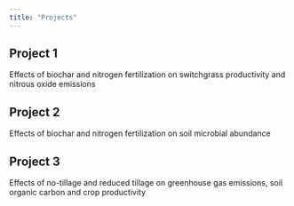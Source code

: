 ```yaml
---
title: "Projects"
---
```


## Project 1

Effects of biochar and nitrogen fertilization on switchgrass productivity and nitrous oxide emissions

## Project 2

Effects of biochar and nitrogen fertilization on soil microbial abundance

## Project 3

Effects of no-tillage and reduced tillage on greenhouse gas emissions, soil organic carbon and crop productivity